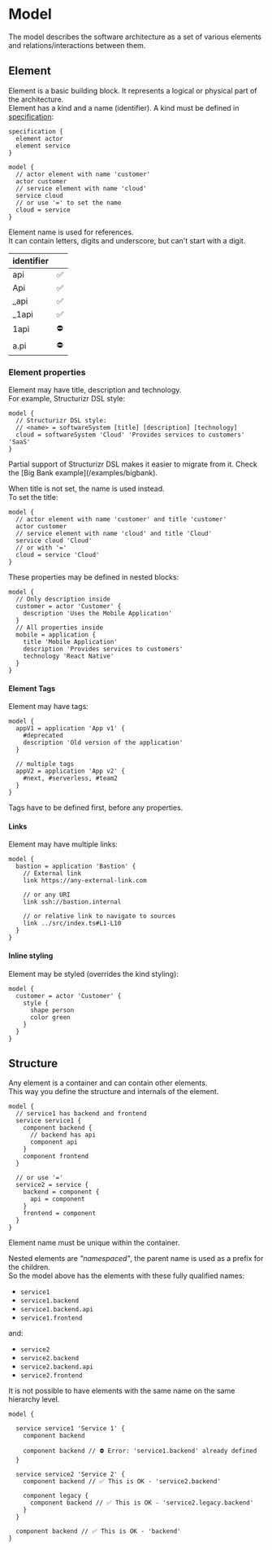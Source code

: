 
# Model

The model describes the software architecture as a set of various elements and relations/interactions between them.

## Element

Element is a basic building block.
It represents a logical or physical part of the architecture.  
Element has a kind and a name (identifier).
A kind must be defined in [specification](./specification):

```likec4 copy
specification {
  element actor
  element service
}

model {
  // actor element with name 'customer'
  actor customer
  // service element with name 'cloud'
  service cloud
  // or use '=' to set the name
  cloud = service
}
```

Element name is used for references.  
It can contain letters, digits and underscore, but can't start with a digit.

| identifier |     |
| :--------- | :-- |
| api        | ✅  |
| Api        | ✅  |
| \_api      | ✅  |
| \_1api     | ✅  |
| 1api       | ⛔️ |
| a.pi       | ⛔️ |


### Element properties

Element may have title, description and technology.  
For example, Structurizr DSL style:

```likec4 copy
model {
  // Structurizr DSL style:
  // <name> = softwareSystem [title] [description] [technology]
  cloud = softwareSystem 'Cloud' 'Provides services to customers' 'SaaS'
}
```

<Callout type='info' emoji='ℹ️'>
Partial support of Structurizr DSL makes it easier to migrate from it.  
Check the [Big Bank example](/examples/bigbank).
</Callout>

When title is not set, the name is used instead.  
To set the title:

```likec4
model {
  // actor element with name 'customer' and title 'customer'
  actor customer
  // service element with name 'cloud' and title 'Cloud'
  service cloud 'Cloud'
  // or with '='
  cloud = service 'Cloud'
}
```

These properties may be defined in nested blocks:

```likec4 copy
model {
  // Only description inside
  customer = actor 'Customer' {
    description 'Uses the Mobile Application'
  }
  // All properties inside
  mobile = application {
    title 'Mobile Application'
    description 'Provides services to customers'
    technology 'React Native'
  }
}
```

#### Element Tags

Element may have tags:

```likec4 copy
model {
  appV1 = application 'App v1' {
    #deprecated
    description 'Old version of the application'
  }

  // multiple tags
  appV2 = application 'App v2' {
    #next, #serverless, #team2
  }
}
```

Tags have to be defined first, before any properties.

#### Links

Element may have multiple links:

```likec4 copy
model {
  bastion = application 'Bastion' {
    // External link
    link https://any-external-link.com

    // or any URI
    link ssh://bastion.internal

    // or relative link to navigate to sources
    link ../src/index.ts#L1-L10
  }
}
```

#### Inline styling

Element may be styled (overrides the kind styling):

```likec4 copy
model {
  customer = actor 'Customer' {
    style {
      shape person
      color green
    }
  }
}
```

## Structure

Any element is a container and can contain other elements.  
This way you define the structure and internals of the element.

```likec4 filename="nested-elements.c4"
model {
  // service1 has backend and frontend
  service service1 {
    component backend {
      // backend has api
      component api
    }
    component frontend
  }

  // or use '='
  service2 = service {
    backend = component {
      api = component
    }
    frontend = component
  }
}
```

Element name must be unique within the container.

Nested elements are _"namespaced"_, the parent name is used as a prefix for the children.  
So the model above has the elements with these fully qualified names:

- `service1`
- `service1.backend`
- `service1.backend.api`
- `service1.frontend`

and:

- `service2`
- `service2.backend`
- `service2.backend.api`
- `service2.frontend`

It is not possible to have elements with the same name on the same hierarchy level.

```likec4 filename="nested-elements.c4"
model {

  service service1 'Service 1' {
    component backend

    component backend // ⛔️ Error: 'service1.backend' already defined
  }

  service service2 'Service 2' {
    component backend // ✅ This is OK - 'service2.backend'

    component legacy {
      component backend // ✅ This is OK - 'service2.legacy.backend'
    }
  }

  component backend // ✅ This is OK - 'backend'
}
```
